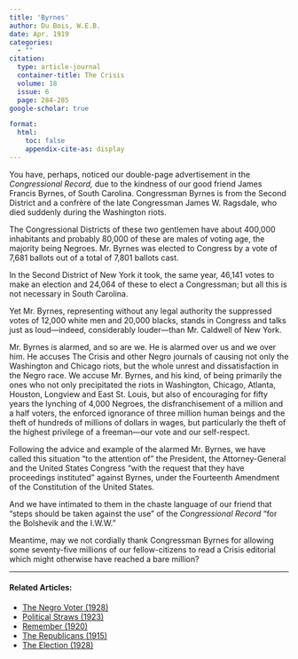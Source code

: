 ```yaml
---
title: 'Byrnes'
author: Du Bois, W.E.B.
date: Apr. 1919
categories: 
  - ""
citation: 
  type: article-journal
  container-title: The Crisis
  volume: 18
  issue: 6
  page: 284-285
google-scholar: true

format:
  html:
    toc: false
    appendix-cite-as: display
---
```



You have, perhaps, noticed our double-page advertisement in the *Congressional Record,* due to the kindness of our good friend James Francis Byrnes, of South Carolina. Congressman Byrnes is from the Second District and a confrère of the late Congressman James W. Ragsdale, who died suddenly during the Washington riots.

The Congressional Districts of these two gentlemen have about 400,000 inhabitants and probably 80,000 of these are males of voting age, the majority being Negroes. Mr. Byrnes was elected to Congress by a vote of 7,681 ballots out of a total of 7,801 ballots cast.

In the Second District of New York it took, the same year, 46,141 votes to make an election and 24,064 of these to elect a Congressman; but all this is not necessary in South Carolina.

Yet Mr. Byrnes, representing without any legal authority the suppressed votes of 12,000 white men and 20,000 blacks, stands in Congress and talks just as loud---indeed, considerably louder---than Mr. Caldwell of New York.

Mr. Byrnes is alarmed, and so are we. He is alarmed over us and we over him. He accuses <span class="small-caps">The Crisis</span> and other Negro journals of causing not only the Washington and Chicago riots, but the whole unrest and dissatisfaction in the Negro race. We accuse Mr. Byrnes, and his kind, of being primarily the ones who not only precipitated the riots in Washington, Chicago, Atlanta, Houston, Longview and East St. Louis, but also of encouraging for fifty years the lynching of 4,000 Negroes, the disfranchisement of a million and a half voters, the enforced ignorance of three million human beings and the theft of hundreds of millions of dollars in wages, but particularly the theft of the highest privilege of a freeman---our vote and our self-respect.

Following the advice and example of the alarmed Mr. Byrnes, we have called this situation "to the attention of" the President, the Attorney-General and the United States Congress "with the request that they have proceedings instituted" against Byrnes, under the Fourteenth Amendment of the Constitution of the United States.

And we have intimated to them in the chaste language of our friend that "steps should be taken against the use" of the *Congressional Record* "for the Bolshevik and the I.W.W."

Meantime, may we not cordially thank Congressman Byrnes for allowing some seventy-five millions of our fellow-citizens to read a <span class="small-caps">Crisis</span> editorial which might otherwise have reached a bare million?
<!-- Similar articles start here -->

<hr>
#### Related Articles:

* [The Negro Voter (1928)](/Volumes/35/08/negro_voter.html)
* [Political Straws (1923)](/Volumes/26/03/political_straws.html)
* [Remember (1920)](/Volumes/19/06/remember.html)
* [The Republicans (1915)](/Volumes/10/01/the_republicans.html)
* [The Election (1928)](/Volumes/35/12/election.html)

<!-- Similar articles end here -->